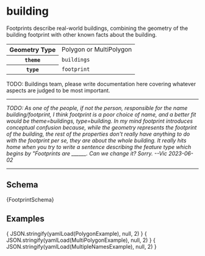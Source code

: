 


# building

Footprints describe real-world buildings, combining the geometry of the
building footprint with other known facts about the building.

<table>
  <tr>
    <th>Geometry Type</th>
    <td>Polygon or MultiPolygon</td>
  </tr>
  <tr>
    <th><code>theme</code></th>
    <td><code>buildings</code></td>
  </tr>
  <tr>
    <th><code>type</code></th>
    <td><code>footprint</code></td>
  </tr>
</table>

TODO: Buildings team, please write documentation here covering whatever
      aspects are judged to be most important.

---

*TODO: As one of the people, if not the person, responsible for the name
       building/footprint, I think footprint is a poor choice of name,
       and a better fit would be theme=buildings, type=building. In my
       mind footprint introduces conceptual confusion because, while the
       geometry represents the footprint of the building, the rest of
       the properties don't really have anything to do with the footprint
       per se, they are about the whole building. It really hits home
       when you try to write a sentence describing the feature type
       which begins by "Footprints are ______. Can we change it? Sorry.
       --Vic 2023-06-02*

---

## Schema

<Tabs>
  <TabItem value="browsable" label="Browsable" default>
    <JSONSchemaViewer schema={ yamlLoad(FootprintSchema) } resolverOptions={ generateResolverOptions({remote: true, yamlBasePath: '/buildings'})}/>
  </TabItem>
  <TabItem value="yaml" label="YAML" default>
    <CodeBlock language="jsx">{FootprintSchema}</CodeBlock>
  </TabItem>
</Tabs>

## Examples

<Tabs>
  <TabItem value="1" label="Polygon Building" default>
    <CodeBlock language="json">{ JSON.stringify(yamlLoad(PolygonExample), null, 2) }</CodeBlock>
  </TabItem>

  <TabItem value="2" label="MultiPolygon Building" default>
    <CodeBlock language="json">{ JSON.stringify(yamlLoad(MultiPolygonExample), null, 2) }</CodeBlock>
  </TabItem>

  <TabItem value="3" label="Building with Multiple Names" default>
    <CodeBlock language="json">{ JSON.stringify(yamlLoad(MultipleNamesExample), null, 2) }</CodeBlock>
  </TabItem>

</Tabs>

